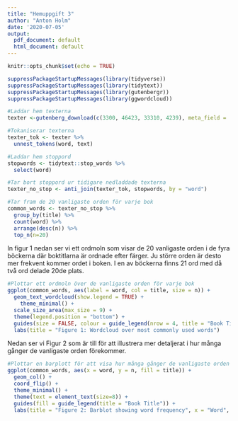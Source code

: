 ---
title: "Hemuppgift 3"
author: "Anton Holm"
date: '2020-07-05'
output:
  pdf_document: default
  html_document: default
---

```{r setup, include=FALSE}
knitr::opts_chunk$set(echo = TRUE)
```

```{r}

suppressPackageStartupMessages(library(tidyverse))
suppressPackageStartupMessages(library(tidytext))
suppressPackageStartupMessages(library(gutenbergr))
suppressPackageStartupMessages(library(ggwordcloud))
```


```{r, warning = FALSE}
#Laddar hem texterna
texter <-gutenberg_download(c(3300, 46423, 33310, 4239), meta_field = 'title')

#Tokaniserar texterna
texter_tok <- texter %>% 
  unnest_tokens(word, text)

#Laddar hem stoppord
stopwords <- tidytext::stop_words %>% 
  select(word)

#Tar bort stoppord ur tidigare nedladdade texterna
texter_no_stop <- anti_join(texter_tok, stopwords, by = "word")

#Tar fram de 20 vanligaste orden för varje bok
common_words <- texter_no_stop %>% 
  group_by(title) %>% 
  count(word) %>% 
  arrange(desc(n)) %>% 
  top_n(n=20)

```

In figur 1 nedan ser vi ett ordmoln som visar de 20 vanligaste orden i de fyra böckerna där boktitlarna är ordnade efter färger. Ju större orden är desto mer frekvent kommer ordet i boken. I en av böckerna finns 21 ord med då två ord delade 20de plats.

```{r, warning = FALSE}
#Plottar ett ordmoln över de vanligaste orden för varje bok
ggplot(common_words, aes(label = word, col = title, size = n)) +
  geom_text_wordcloud(show.legend = TRUE) +
    theme_minimal() + 
  scale_size_area(max_size = 9) +
  theme(legend.position = "bottom") + 
  guides(size = FALSE, colour = guide_legend(nrow = 4, title = "Book Title")) +
  labs(title = "Figure 1: Wordcloud over most commonly used words")
```

Nedan ser vi Figur 2 som är till för att illustrera mer detaljerat i hur många gånger de vanligaste orden förekommer.
```{r}
#Plottar en barplott för att visa hur många gånger de vanligaste orden förekommer
ggplot(common_words, aes(x = word, y = n, fill = title)) + 
  geom_col() +
  coord_flip() +
  theme_minimal() +
  theme(text = element_text(size=8)) +
  guides(fill = guide_legend(title = "Book Title")) +
  labs(title = "Figure 2: Barblot showing word frequency", x = "Word", y = "Frequency")
```
